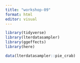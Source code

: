 ```yaml
---
title: "workshop-09"
format: html
editor: visual
---
```


```r
library(tidyverse)
library(lterdatasampler)
library(ggeffects)
library(here)

data(lterdatasampler::pie_crab)
```
